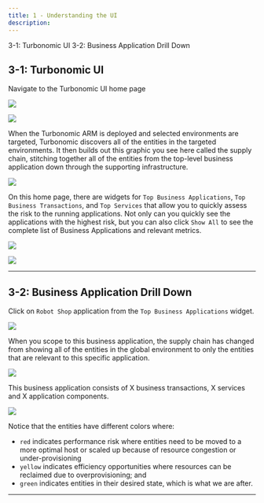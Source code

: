 ```yaml
---
title: 1 - Understanding the UI
description: 
---
```


<AnchorLinks>
  <AnchorLink>3-1: Turbonomic UI</AnchorLink>
  <AnchorLink>3-2: Business Application Drill Down</AnchorLink>
</AnchorLinks>

## 3-1:  Turbonomic UI

Navigate to the Turbonomic UI home page

![](images/turboUI-1.png)

![](images/turboUI-2.png)

When the Turbonomic ARM is deployed and selected environments are targeted, Turbonomic discovers all of the entities in the targeted environments. It then builds out this graphic you see here called the supply chain, stitching together all of the entities from the top-level business application down through the supporting infrastructure.

![](images/turboUI-3.png)

On this home page, there are widgets for `Top Business Applications`, `Top Business Transactions`, and `Top Services` that allow you to quickly assess the risk to the running applications. Not only can you quickly see the applications with the highest risk, but you can also click `Show All` to see the complete list of Business Applications and relevant metrics.

![](images/turboUI-4.png)

![](images/turboUI-5.png)

***

## 3-2:  Business Application Drill Down

Click on `Robot Shop` application from the `Top Business Applications` widget.

![](images/turboUI-6.png)

When you scope to this business application, the supply chain has changed from showing all of the entities in the global environment to only the entities that are relevant to this specific application.

![](images/turboUI-7.png)

This business application consists of X business transactions, X services and X application components.

![](images/turboUI-8.png)

Notice that the entities have different colors where:

- `red` indicates performance risk where entities need to be moved to a more optimal host or scaled up because of resource congestion or under-provisioning
- `yellow` indicates efficiency opportunities where resources can be reclaimed due to overprovisioning; and
- `green` indicates entities in their desired state, which is what we are after.

***

